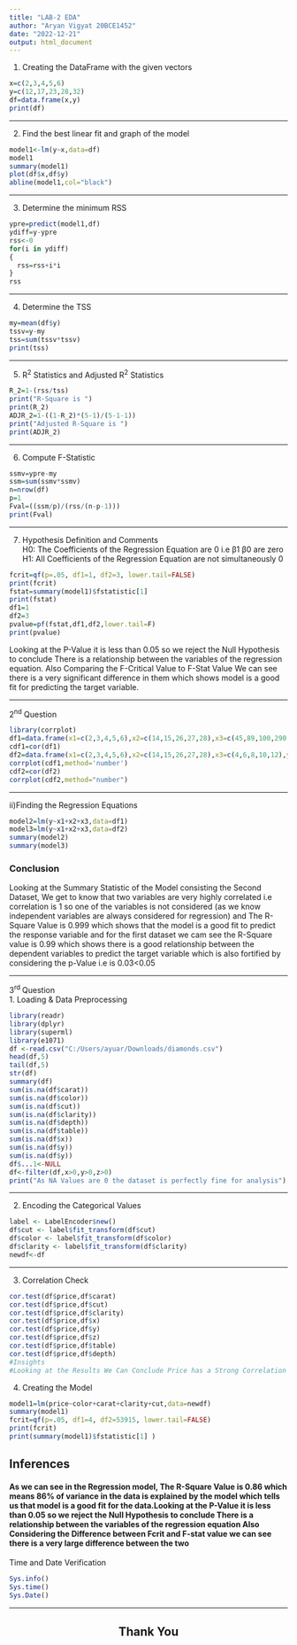 ```yaml
---
title: "LAB-2 EDA"
author: "Aryan Vigyat 20BCE1452"
date: "2022-12-21"
output: html_document
---
```

1. Creating the DataFrame with the given vectors
```r
x=c(2,3,4,5,6)
y=c(12,17,23,28,32)
df=data.frame(x,y)
print(df)
```
<hr>
2. Find the best linear fit and graph of the model
```r
model1<-lm(y~x,data=df)
model1
summary(model1)
plot(df$x,df$y)
abline(model1,col="black")
```
<hr>
3. Determine the minimum RSS
```r
ypre=predict(model1,df)
ydiff=y-ypre
rss<-0
for(i in ydiff)
{
  rss=rss+i*i
}
rss
```
<hr>
4. Determine the TSS
```r
my=mean(df$y)
tssv=y-my
tss=sum(tssv*tssv)
print(tss)
```
<hr>
5. R<sup>2</sup> Statistics and Adjusted R<sup>2</sup> Statistics
```r
R_2=1-(rss/tss)
print("R-Square is ")
print(R_2)
ADJR_2=1-((1-R_2)*(5-1)/(5-1-1))
print("Adjusted R-Square is ")
print(ADJR_2)
```
<hr>
6. Compute F-Statistic
```r
ssmv=ypre-my
ssm=sum(ssmv*ssmv)
n=nrow(df)
p=1
Fval=((ssm/p)/(rss/(n-p-1)))
print(Fval)
```
<hr>
7. Hypothesis Definition  and Comments
<br>
H0: The Coefficients of the Regression Equation are 0 i.e &beta;1 &beta;0 are zero
<br>
H1: All Coefficients of the Regression Equation are not simultaneously 0
```r
fcrit=qf(p=.05, df1=1, df2=3, lower.tail=FALSE)
print(fcrit)
fstat=summary(model1)$fstatistic[1]   
print(fstat)
df1=1
df2=3
pvalue=pf(fstat,df1,df2,lower.tail=F)
print(pvalue)
```
Looking at the P-Value it is less than 0.05 so we reject the Null Hypothesis to conclude There is a relationship between the variables of the regression equation. Also Comparing the F-Critical Value to F-Stat Value We can see there is a very significant difference in them which shows model is a good fit for predicting the target variable.
<hr>
2<sup>nd</sup> Question
```r
library(corrplot)
df1=data.frame(x1=c(2,3,4,5,6),x2=c(14,15,26,27,28),x3=c(45,89,100,290,478),y=c(12,17,23,28,32))
cdf1=cor(df1)
df2=data.frame(x1=c(2,3,4,5,6),x2=c(14,15,26,27,28),x3=c(4,6,8,10,12),y=c(12,17,23,28,32))
corrplot(cdf1,method='number')
cdf2=cor(df2)
corrplot(cdf2,method="number")
```
<hr>
ii)Finding the Regression Equations
```r
model2=lm(y~x1+x2+x3,data=df1)
model3=lm(y~x1+x2+x3,data=df2)
summary(model2)
summary(model3)
```
<h3> Conclusion </h3>
Looking at the Summary Statistic of the Model consisting the Second Dataset, We get to know that two variables are very highly correlated i.e correlation is 1 so one of the variables is not considered (as we know independent variables are always considered for regression) and The R-Square Value is 0.999 which shows that the model is a good fit to predict the response variable and for the first dataset we cam see the R-Square value is 0.99 which shows there is a good relationship between the dependent variables to predict the target variable which is also fortified by considering the p-Value i.e is 0.03<0.05
<hr>
3<sup>rd </sup> Question
<br>
1. Loading & Data Preprocessing
```r
library(readr)
library(dplyr)
library(superml)
library(e1071)
df <-read.csv("C:/Users/ayuar/Downloads/diamonds.csv")
head(df,5)
tail(df,5)
str(df)
summary(df)
sum(is.na(df$carat))
sum(is.na(df$color))
sum(is.na(df$cut))
sum(is.na(df$clarity))
sum(is.na(df$depth))
sum(is.na(df$table))
sum(is.na(df$x))
sum(is.na(df$y))
sum(is.na(df$y))
df$...1<-NULL
df<-filter(df,x>0,y>0,z>0)
print("As NA Values are 0 the dataset is perfectly fine for analysis")
```
<hr>
2. Encoding the Categorical Values
```r
label <- LabelEncoder$new()
df$cut <- label$fit_transform(df$cut)
df$color <- label$fit_transform(df$color)
df$clarity <- label$fit_transform(df$clarity)
newdf<-df
```
<hr>
3. Correlation Check
<br>
```r
cor.test(df$price,df$carat)
cor.test(df$price,df$cut)
cor.test(df$price,df$clarity)
cor.test(df$price,df$x)
cor.test(df$price,df$y)
cor.test(df$price,df$z)
cor.test(df$price,df$table)
cor.test(df$price,df$depth)
#Insights
#Looking at the Results We Can Conclude Price has a Strong Correlation with Carat,x,y,z and less correlation with Clarity,Depth and Table
```
4. Creating the Model
<br>
```r
model1=lm(price~color+carat+clarity+cut,data=newdf)
summary(model1)
fcrit=qf(p=.05, df1=4, df2=53915, lower.tail=FALSE)
print(fcrit)
print(summary(model1)$fstatistic[1] )
```
<h2> Inferences
<br>
<h4>As we can see in the Regression model, The R-Square Value is 0.86 which means 86% of variance in the data is explained by the model which tells us that model is a good fit for the data.Looking at the P-Value it is less than 0.05 so we reject the Null Hypothesis to conclude There is a relationship between the variables of the regression equation Also Considering the Difference between Fcrit and F-stat value we can see there is a very large difference between the two</h4>
Time and Date Verification
```r
Sys.info()
Sys.time()
Sys.Date()
```
<hr>
<h2 align="center">Thank You</h2>